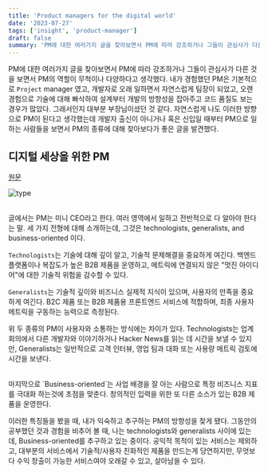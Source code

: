 ```yaml
---
title: 'Product managers for the digital world'
date: '2023-07-27'
tags: ['insight', 'product-manager']
draft: false
summary: 'PM에 대한 여러가지 글을 찾아보면서 PM에 따라 강조하거나 그들이 관심사가 다른 것을 보면서 PM의 역할이 무척이나 다양하다고 생각했다. 내가 경험했던 PM은 기본적으로 `Project` manager 였고, 개발자로 오래 일하면서 자연스럽게 팀장이 되었고, 오랜 경험으로 기술에 대해 빠삭하여 설계부터 개발의 방향성을 잡아주고 코드 품질도 보는 경우가 많았다. 그래서인지 대부분 부장님이셨던 것 같다. 자연스럽게 나도 이러한 방향으로 PM이 된다고 생각했는데 개발자 출신이 아니거나 혹은 신입일 때부터 PM으로 일하는 사람들을 보면서 PM의 종류에 대해 찾아보다가 좋은 글을 발견했다.'
---
```


PM에 대한 여러가지 글을 찾아보면서 PM에 따라 강조하거나 그들이 관심사가 다른 것을 보면서 PM의 역할이 무척이나 다양하다고 생각했다. 내가 경험했던 PM은 기본적으로 `Project` manager 였고, 개발자로 오래 일하면서 자연스럽게 팀장이 되었고, 오랜 경험으로 기술에 대해 빠삭하여 설계부터 개발의 방향성을 잡아주고 코드 품질도 보는 경우가 많았다. 그래서인지 대부분 부장님이셨던 것 같다. 자연스럽게 나도 이러한 방향으로 PM이 된다고 생각했는데 개발자 출신이 아니거나 혹은 신입일 때부터 PM으로 일하는 사람들을 보면서 PM의 종류에 대해 찾아보다가 좋은 글을 발견했다.

## 디지털 세상을 위한 PM

[원문](https://www.mckinsey.com/industries/technology-media-and-telecommunications/our-insights/product-managers-for-the-digital-world#/)

![type](/static/images/pm-type.png)

<br />
글에서는 PM는 미니 CEO라고 한다. 여러 영역에서 일하고 전반적으로 다 알아야 한다는 말. 세 가지 전형에
대해 소개하는데, 그것은 technologists, generalists, and business-oriented 이다.

`Technologists`는 기술에 대해 깊이 알고, 기술적 문제해결을 중요하게 여긴다. 백엔드 플랫폼이나 복잡도가 높은 B2B 제품을 운영하고, 메트릭에 연결되지 않은 "멋진 아이디어"에 대한 기술적 위험을 감수할 수 있다.

`Generalists`는 기술적 깊이와 비즈니스 실제적 지식이 있으며, 사용자의 만족을 중요하게 여긴다. B2C 제품 또는 B2B 제품용 프론트엔드 서비스에 적합하며, 최종 사용자 메트릭을 구동하는 능력으로 측정된다.

위 두 종류의 PM이 사용자와 소통하는 방식에는 차이가 있다. Technologists는 업계 회의에서 다른 개발자와 이야기하거나 Hacker News를 읽는 데 시간을 보낼 수 있지만, Generalists는 일반적으로 고객 인터뷰, 영업 팀과 대화 또는 사용량 메트릭 검토에 시간을 보낸다.

<br />
마지막으로 `Business-oriented`는 사업 배경을 잘 아는 사람으로 특정 비즈니스 지표를 극대화 하는것에
초점을 맞춘다. 창의적인 입력을 위한 또 다른 소스가 있는 B2B 제품을 운영한다.

<br />

이러한 특징들을 봤을 때, 내가 익숙하고 추구하는 PM의 방향성을 찾게 됐다. 그동안의 공부했던 것과 경험을 비추어 볼 때, 나는 technologists와 generalists 사이에 있는데, Business-oriented를 추구하고 있는 중이다. 공익적 목적이 있는 서비스는 제외하고, 대부분의 서비스에서 기술적/사용자 친화적인 제품을 만드는게 당연하지만, 무엇보다 수익 창출이 가능한 서비스여야 오래갈 수 있고, 살아남을 수 있다.
